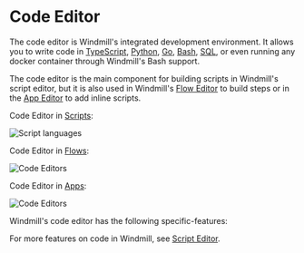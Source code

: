 
# Code Editor

The code editor is Windmill's integrated development environment. It allows you to write code in [TypeScript](../getting_started/0_scripts_quickstart/1_typescript_quickstart/index.mdx), [Python](../getting_started/0_scripts_quickstart/2_python_quickstart/index.mdx), [Go](../getting_started/0_scripts_quickstart/3_go_quickstart/index.mdx), [Bash](../getting_started/0_scripts_quickstart/4_bash_quickstart/index.mdx), [SQL](../getting_started/0_scripts_quickstart/5_sql_quickstart/index.mdx), or even running any docker container through Windmill's Bash support.

The code editor is the main component for building scripts in Windmill's script editor, but it is also used in Windmill's [Flow Editor](../flows/1_flow_editor.mdx) to build steps or in the [App Editor](../apps/0_app_editor/index.mdx) to add inline scripts.

Code Editor in [Scripts](../script_editor/index.mdx):

![Script languages](../../static/images/script_languages.png.webp 'Script languages')

Code Editor in [Flows](../flows/1_flow_editor.mdx):

![Code Editors](../assets/code_editor/code_editor_flow.png.webp 'Code Editor in Flows')

Code Editor in [Apps](../apps/0_app_editor/index.mdx):

![Code Editors](../assets/code_editor/code_editor_app.png.webp 'Code Editor in Apps')

<div className="grid grid-cols-2 gap-6 mb-4">
	<DocCard
		title="Script Editor"
		description="Scripts are the basic building blocks that can be written in Typescript, Python, Go, PHP, Bash, SQL or launch docker containers."
		href="/docs/script_editor"
	/>
	<DocCard
		title="Flow Editor"
		description="Flows are state machines represented as DAGs that compose steps together to build workflows and ETLs."
		href="/docs/flows/flow_editor"
		color="teal"
	/>
	<DocCard
		title="App Editor"
		description="Apps are customized, user-friendly interfaces built using a drag-and-drop editor."
		href="/docs/apps/app_editor"
		color="orange"
	/>
</div>

Windmill's code editor has the following specific-features:

<div className="grid grid-cols-2 gap-6 mb-4">
	<DocCard
		title="Parameter Inference"
		description="Windmill ensures that the parameters passed to scripts, flows, and resources match the expected format and type."
		href="/docs/code_editor/parameter_inference"
	/>
	<DocCard
		title="Add Resources and Variables to Code"
		description="You can directly access Variables and Resources from the Code Editor."
		href="/docs/code_editor/add_variables_resources"
	/>
	<DocCard
		title="Code Assistants"
		description="Windmill integrates code assistants into its code editor to provide language-specific suggestions, linting, formatting, and more."
		href="/docs/code_editor/assistants"
	/>
	<DocCard
		title="Windmill AI"
		description="Windmill provides ways to have AI help you in your coding experience."
		href="/docs/core_concepts/ai_generation"
	/>
</div>

For more features on code in Windmill, see [Script Editor](../script_editor/index.mdx).

<div className="grid grid-cols-2 gap-6 mb-4">
	<DocCard
		title="Script Editor"
		description="Scripts are the basic building blocks that can be written in Typescript, Python, Go, PHP, Bash, SQL or launch docker containers."
		href="/docs/script_editor"
	/>
</div>
